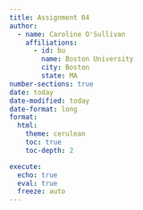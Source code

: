 ```yaml
---
title: Assignment 04
author:
  - name: Caroline O'Sullivan
    affiliations:
      - id: bu
        name: Boston University
        city: Boston
        state: MA
number-sections: true
date: today
date-modified: today
date-format: long
format:
  html:
    theme: cerulean
    toc: true
    toc-depth: 2

execute:
  echo: true
  eval: true
  freeze: auto
---
```

